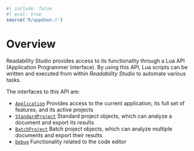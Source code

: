 ```r
#| include: false
#| eval: true
source('R/appdown.r')
```

# Overview {-}

Readability Studio provides access to its functionality through a Lua API (Application Programmer Interface).
By using this API, Lua scripts can be written and executed from within *Readability Studio* to automate various tasks.

The interfaces to this API are:

- [`Application`](#application)
  Provides access to the current application, its full set of features, and its active projects
- [`StandardProject`](#standardproject)
  Standard project objects, which can analyze a document and export its results
- [`BatchProject`](#batchproject)
  Batch project objects, which can analyze multiple documents and export their results
- [`Debug`](#debug)
  Functionality related to the code editor